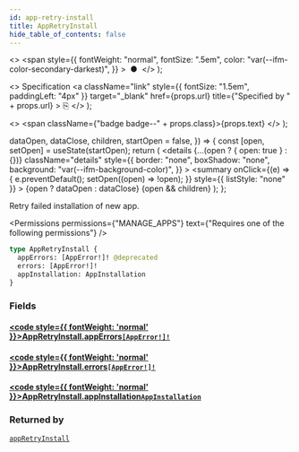 ```yaml
---
id: app-retry-install
title: AppRetryInstall
hide_table_of_contents: false
---
```


  <>
    <span
      style={{
        fontWeight: "normal",
        fontSize: ".5em",
        color: "var(--ifm-color-secondary-darkest)",
      }}
    >
      &nbsp;●&nbsp;
    </span>
  </>
);

  <>
    Specification
    <a
      className="link"
      style={{ fontSize: "1.5em", paddingLeft: "4px" }}
      target="\_blank"
      href={props.url}
      title={"Specified by " + props.url}
    >
      ⎘
    </a>
  </>
);

  <>
    <span className={"badge badge--" + props.class}>{props.text}</span>
  </>
);


  dataOpen,
  dataClose,
  children,
  startOpen = false,
}) => {
  const [open, setOpen] = useState(startOpen);
  return (
    <details
      {...(open ? { open: true } : {})}
      className="details"
      style={{
        border: "none",
        boxShadow: "none",
        background: "var(--ifm-background-color)",
      }}
    >
      <summary
        onClick={(e) => {
          e.preventDefault();
          setOpen((open) => !open);
        }}
        style={{ listStyle: "none" }}
      >
        {open ? dataOpen : dataClose}
      </summary>
      {open && children}
    </details>
  );
};

Retry failed installation of new app.

<Permissions
  permissions={"MANAGE_APPS"}
  text={"Requires one of the following permissions"}
/>

```graphql
type AppRetryInstall {
  appErrors: [AppError!]! @deprecated
  errors: [AppError!]!
  appInstallation: AppInstallation
}
```

### Fields

#### [<code style={{ fontWeight: 'normal' }}>AppRetryInstall.<b>appErrors</b></code>](#)<Bullet />[`[AppError!]!`](../../../api-reference/apps/objects/app-error) <Badge class="secondary" text="deprecated"/> <Badge class="secondary" text="non-null"/> <Badge class="secondary" text="object"/>

> <Badge
>   class="warning"
>   text="DEPRECATED: This field will be removed in Saleor 4.0. Use `errors` field instead."
> />

#### [<code style={{ fontWeight: 'normal' }}>AppRetryInstall.<b>errors</b></code>](#)<Bullet />[`[AppError!]!`](../../../api-reference/apps/objects/app-error) <Badge class="secondary" text="non-null"/> <Badge class="secondary" text="object"/>

>

#### [<code style={{ fontWeight: 'normal' }}>AppRetryInstall.<b>appInstallation</b></code>](#)<Bullet />[`AppInstallation`](../../../api-reference/apps/objects/app-installation) <Badge class="secondary" text="object"/>

>

### Returned by

[`appRetryInstall`](../../../api-reference/apps/mutations/app-retry-install) <Badge class="secondary" text="mutation"/>

